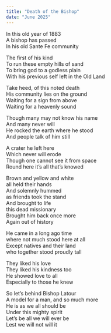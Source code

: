 ```yaml
---
title: "Death of the Bishop"
date: "June 2025"
---
```


In this old year of 1883<br/>
A bishop has passed<br/>
In his old Sante Fe community<br/>

The first of his kind<br/>
To run these empty hills of sand<br/>
To bring god to a godless plain<br/>
With his previous self left in the Old Land<br/>

Take heed, of this noted death<br/>
His community lies on the ground<br/>
Waiting for a sign from above<br/>
Waiting for a heavenly sound<br/>

Though many may not know his name<br/>
And many never will<br/>
He rocked the earth where he stood<br/>
And people talk of him still<br/>

A crater he left here<br/>
Which never will erode<br/>
Though one cannot see it from space<br/>
Round here it’s all that’s knowed<br/>

Brown and yellow and white<br/>
all held their hands<br/>
And solemnly hummed<br/>
as friends took the stand<br/>
And brought to life<br/>
this dead missionary<br/>
Brought him back once more<br/>
Again out of history<br/>

He came in a long ago time<br/>
where not much stood here at all<br/>
Except natives and their land<br/>
who together stood proudly tall<br/>

They liked his love<br/>
They liked his kindness too<br/>
He showed love to all<br/>
Especially to those he knew<br/>

So let’s behind Bishop Latour<br/>
A model for a man, and so much more<br/>
He is as we all should be<br/>
Under this mighty spirit<br/>
Let’s be all we will ever be<br/>
Lest we will not will it<br/>

